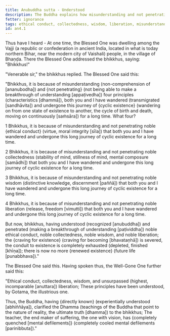 ```yaml
---
title: Anubuddha sutta - Understood
description: The Buddha explains how misunderstanding and not penetrating four principles - 1) ethical conduct, 2) collectedness, 3) wisdom, and 4) liberation - has led to wandering on in cyclic existence for a long time.
fetter: ignorance
tags: ethical conduct, collectedness, wisdom, liberation, misunderstanding, cyclic existence, wandering, ignorance, an, an4
id: an4.1
---
```


Thus have I heard - At one time, the Blessed One was dwelling among the Vajji (a republic or confederation in ancient India, located in what is today northern Bihar, near the modern city of Vaishali) people, in the village of Bhaṇḍa. There the Blessed One addressed the bhikkhus, saying: "Bhikkhus!"

"Venerable sir," the bhikkhus replied. The Blessed One said this:

"Bhikkhus, it is because of misunderstanding (non-comprehension of [ananubodha]) and \{not penetrating} (not being able to make a breakthrough of understanding [appaṭivedha]) four principles (characteristics [dhammā]), both you and I have wandered (transmigrated [sandhāvita]) and undergone this journey of \{cyclic existence} (wandering on from one state of existence to another, the cycle of birth and death, moving on continuously [saṁsāra]) for a long time. What four?

1 Bhikkhus, it is because of misunderstanding and not penetrating noble \{ethical conduct} (virtue, moral integrity [sīla]) that both you and I have wandered and undergone this long journey of cyclic existence for a long time.

2 Bhikkhus, it is because of misunderstanding and not penetrating noble collectedness (stability of mind, stillness of mind, mental composure [samādhi]) that both you and I have wandered and undergone this long journey of cyclic existence for a long time.

3 Bhikkhus, it is because of misunderstanding and not penetrating noble wisdom (distinctive knowledge, discernment [paññā]) that both you and I have wandered and undergone this long journey of cyclic existence for a long time.

4 Bhikkhus, it is because of misunderstanding and not penetrating noble liberation (release, freedom [vimutti]) that both you and I have wandered and undergone this long journey of cyclic existence for a long time.

But now, bhikkhus, having understood (recognized [anubuddha]) and penetrated (making a breakthrough of understanding [paṭividdha]) noble ethical conduct, noble collectedness, noble wisdom, and noble liberation; the \{craving for existence} (craving for becoming [bhavataṇhā]) is severed, the conduit to existence is completely exhausted (depleted, finished [khīṇa]); there is now no more \{renewed existence} (future life [punabbhava])."

The Blessed One said this. Having spoken thus, the Well-Gone One further said this:

"Ethical conduct, collectedness, wisdom,
and unsurpassed (highest, incomparable [anuttara]) liberation;
These principles have been understood,
by Gotama, the illustrious one.

Thus, the Buddha, having \{directly known} (experientially understood [abhiññāya]),
clarified the Dhamma (teachings of the Buddha that point to the nature of reality, the ultimate truth [dhamma]) to the bhikkhus;
The teacher, the end maker of suffering,
the one with vision, has \{completely quenched [mental defilements]} (completely cooled mental defilements [parinibbuta])."
